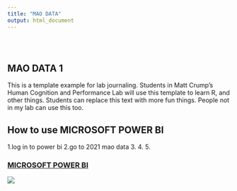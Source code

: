 ```yaml
---
title: "MAO DATA"
output: html_document
---
```


<style type="text/css">
.title {
  display: none;
}

#getting-started img {
  margin-right: 10px;
}

</style>

<div class="row" style="padding-top: 30px;">
<div class="col-sm-6">

# **MAO DATA 1**

This is a template example for lab journaling. Students in Matt Crump's Human Cognition and Performance Lab will use this template to learn R, and other things. Students can replace this text with more fun things. People not in my lab can use this too.

## How to use MICROSOFT POWER BI

1.log in to power bi
2.go to 2021 mao data
3.
4.
5.

</div>
<div class="col-sm-6">

### [MICROSOFT POWER BI]()

<a href = "https://crumplab.github.io">
![](images/logo.png)
</a>
</div>
